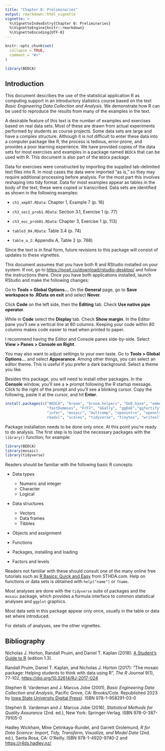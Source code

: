 ```yaml
---
title: "Chapter 0: Preliminaries"
output: rmarkdown::html_vignette
vignette: >
  %\VignetteIndexEntry{Chapter 0: Preliminaries}
  %\VignetteEngine{knitr::rmarkdown}
  %\VignetteEncoding{UTF-8}
---
```


```r
knitr::opts_chunk$set(
  collapse = TRUE,
  comment = "#>"
)
```

```r
library(BEDCA)
```

## Introduction

This document describes the use of the statistical application R as computing support in an introductory statistics course based on the text *Basic Engineering Data Collection and Analysis*. We demonstrate how R can be used to reproduce the results from many of the examples in the text.

A desirable feature of this text is the number of examples and exercises based on real data sets. Most of these are drawn from actual experiments performed by students as course projects. Some data sets are large and have a complex structure. Although it is not difficult to enter these data into a computer package like R, the process is tedious, error-prone, and provides a poor learning experience. We have provided copies of the data sets for most exercises and examples in a package named `BEDCA` that can be used with R. This document is also part of the `BEDCA` package.

Data for exercises were constructed by importing the supplied tab-delimited text files into R. In most cases the data were imported "as is," so they may require additional processing before analysis. For the most part this involves reshaping into tidy format. Data for most examples appear as tables in the body of the text; these were copied or transcribed. Data sets are identified as shown in the following examples:

-   `ch1_xmp07.RData`: Chapter 1, Example 7 (p. 16)

-   `ch3_sec1_prob1.RData`: Section 3.1, Exercise 1 (p. 77)

-   `ch3_eoc_prob01.RData`: Chapter 3, Exercise 1 (p. 113)

-   `table3_04.RData`: Table 3.4 (p. 74)

-   `table_a_2`: Appendix A, Table 2 (p. 768)

Since the text is in final form, future revisions to this package will consist of updates to these vignettes.

This document assumes that you have both R and RStudio installed on your system. If not, go to <https://posit.co/download/rstudio-desktop/> and follow the instructions there. Once you have both applications installed, launch RStudio and make the following changes:

Go to **Tools \> Global Options...** On the **General** page, go to **Save workspace to .RData** **on exit** and select **Never**.

Click **Code** on the left side, then the **Editing** tab. Check **Use native pipe operator**.

While in **Code** select the **Display** tab. Check **Show margin**. In the Editor pane you'll see a vertical line at 80 columns. Keeping your code within 80 columns makes code easier to read when printed to paper.

I recommend having the Editor and Console panes side-by-side. Select **View \> Panes \> Console on Right**.

You may also want to adjust settings to your own taste. Go to **Tools \> Global Options...** and select **Appearance**. Among other things, you can select an editor theme. This is useful if you prefer a dark background. Select a theme you like.

Besides this package, you will need to install other packages. In the **Console** window, you'll see a **\>** prompt following the R startup message. Click to the right of the prompt and you'll see a blinking cursor. Copy the following, paste it at the cursor, and hit **Enter**.

```r
install.packages(c("BEDCA", "broom", "broom.helpers", "DoE.base", "emmeans",
                   "fastDummies", "FrF2", "GGally", "ggDoE","ggfortify", "here", 
                   "infer", "mosaic", "multcomp", "openintro", "openxlsx", "
                   readxl", "scales", "tidyverse", "tinytex", "writexl"))
```

Package installation needs to be done only once. At this point you're ready to do analysis. The first step is to load the necessary packages with the `library()` function; for example:

```r
library(BEDCA)
library(mosaic)
library(tidyverse)
```

Readers should be familiar with the following basic R concepts:

-   Data types

    -   Numeric and integer
    -   Character
    -   Logical

-   Data structures

    -   Vectors
    -   Data frames
    -   Tibbles

-   Objects and assignment

-   Functions

-   Packages, installing and loading

-   Factors and levels

Readers not familiar with these should consult one of the many online free tutorials such as [R Basics: Quick and Easy](https://www.sthda.com/english/wiki/r-basics-quick-and-easy) from STHDA.com. Help on functions or data sets is obtained with `help("name")` or `?name`.

Most analyses are done with the `tidyverse` suite of packages and the `mosaic` package, which provides a formula interface to common statistical analyses and `ggplot` graphics.

Most data sets in this package appear only once, usually in the table or data set where introduced.

For details of analyses, see the other vignettes.

## Bibliography

Nicholas J. Horton, Randall Pruim, and Daniel T. Kaplan (2018): [A Student's Guide to R](https://github.com/ProjectMOSAIC/LittleBooks/raw/master/StudentGuide/MOSAIC-StudentGuide.pdf) (edition 1.3).

Randall Pruim, Daniel T. Kaplan, and Nicholas J. Horton (2017): "The mosaic package: Helping students to think with data using R", *The R Journal* 9(1), 77-102, <https://doi.org/10.32614/RJ-2017-024>

Stephen B. Vardeman and J. Marcus Jobe (2001), *Basic Engineering Data Collection and Analysis*, Pacific Grove, CA: Brooks/Cole. Republished 2023 by [Iowa State University Digital Press](https://www.iastatedigitalpress.com/plugins/books/127/)). ISBN 978-1-958291-03-0

Stephen B. Vardeman and J. Marcus Jobe (2016), *Statistical Methods for Quality Assurance* (2nd. ed.), New York: Springer-Verlag. ISBN 978-0-387-79105-0

Hadley Wickham, Mine Çetinkaya-Rundel, and Garrett Grolemund, *R for Data Science: Import, Tidy, Transform, Visualize, and Model Data* (2nd. ed.), Santa Rosa, CA: O'Reilly. ISBN 978-1-4920-9740-2 and <https://r4ds.hadley.nz/>
